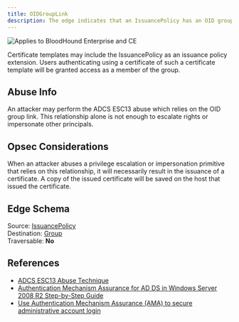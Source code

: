 ```yaml
---
title: OIDGroupLink
description: The edge indicates that an IssuancePolicy has an OID group link to a group.
---
```

<img noZoom src="/assets/enterprise-AND-community-edition-pill-tag.svg" alt="Applies to BloodHound Enterprise and CE"/>

Certificate templates may include the IssuancePolicy as an issuance policy extension. Users authenticating using a certificate of such a certificate template will be granted access as a member of the group.

## Abuse Info

An attacker may perform the ADCS ESC13 abuse which relies on the OID group link. This relationship alone is not enough to escalate rights or impersonate other principals.

## Opsec Considerations

When an attacker abuses a privilege escalation or impersonation primitive that relies on this relationship, it will necessarily result in the issuance of a certificate. A copy of the issued certificate will be saved on the host that issued the certificate.

## Edge Schema

Source: [IssuancePolicy](https://github.com/SpecterOps/bloodhound-docs/blob/main//resources/nodes/issuance-policy)   
Destination: [Group](https://github.com/SpecterOps/bloodhound-docs/blob/main//resources/nodes/group)   
Traversable: **No**  

## References

* [ADCS ESC13 Abuse Technique](https://posts.specterops.io/adcs-esc13-abuse-technique-fda4272fbd53)
* [Authentication Mechanism Assurance for AD DS in Windows Server 2008 R2 Step-by-Step Guide](https://learn.microsoft.com/en-us/previous-versions/windows/it-pro/windows-server-2008-R2-and-2008/dd378897(v=ws.10)?redirectedfrom=MSDN)
* [Use Authentication Mechanism Assurance (AMA) to secure administrative account login](https://www.gradenegger.eu/en/using-authentication-mechanism-assurance-ama-to-secure-the-login-of-administrative-accounts/)
